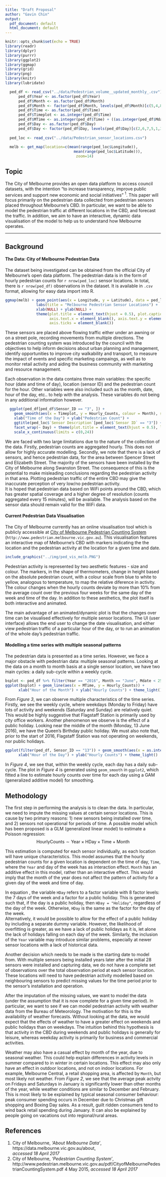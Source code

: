 ```yaml
---
title: "Draft Proposal"
author: "Gavin Chin"
output:
  pdf_document: default
  html_document: default
---
```


```r
knitr::opts_chunk$set(echo = TRUE)
library(readr)
library(dplyr)
library(purrr)
library(ggplot2)
library(ggmap)
library(grid)
library(png)
library(knitr)
library(lubridate)
```

```r
  ped_df <- read_csv("../data/Pedestrian_volume__updated_monthly_.csv")
      ped_df$Year <- as.factor(ped_df$Year)
      ped_df$Month <- as.factor(ped_df$Month)
      ped_df$Month <- factor(ped_df$Month, levels(ped_df$Month)[c(5,4,8,1,9,7,6,2,12,11,10,3)])
      ped_df$Time <- as.factor(ped_df$Time)
      ped_df$Timeplot <- as.integer(ped_df$Time)
      ped_df$MTime <- as.integer(ped_df$Time) + ((as.integer(ped_df$Mdate)-1) * 24)
      ped_df$Day <- as.factor(ped_df$Day)
      ped_df$Day <- factor(ped_df$Day, levels(ped_df$Day)[c(2,6,7,5,1,3,4)])
      
  ped_loc <- read_csv("../data/Pedestrian_sensor_locations.csv")
  
  melb <- get_map(location=c(mean(range(ped_loc$Longitude)),
                               mean(range(ped_loc$Latitude))),
                                zoom=14)
```

## Topic
The City of Melbourne provides an open data platform to access council datasets, with the intention "to increase transparency, improve public services and support new economic and social initiatives" $^1$. This paper will focus primarily on the pedestrian data collected from pedestrian sensors placed throughout Melbourne's CBD. In particular, we want to be able to model the pedestrian traffic at different locations in the CBD, and forecast the traffic. In addition, we aim to have an interactive, dynamic data visualisation of the model to help us to understand how Melbourne operates. 

--------------------------------------------------------------------------------------------------------------------------------------

## Background  


#### The Data: City of Melbourne Pedestrian Data  

The dataset being investigated can be obtained from the official City of Melbourne's open data platform. The pedestrian data is in the form of hourly pedestrian counts for `r nrow(ped_loc)` sensor locations. In total, there is `r nrow(ped_df)` observations in the dataset. It is available in `.csv` format, allowing for easy data import into R.  

```r
ggmap(melb) + geom_point(aes(x = Longitude, y = Latitude), data = ped_loc, colour = "red", alpha = 0.7) +
              labs(title = "Melbourne Pedestrian Sensor Locations") +
              xlab(NULL) + ylab(NULL) +
              theme(plot.title = element_text(hjust = 0.5), plot.caption = element_text(hjust = 0.5),
                    axis.text.x = element_blank(), axis.text.y = element_blank(),
                    axis.ticks = element_blank())
```
\begin{center}
Figure 1:  Locations of all pedestrian sensors around Melbourne's CBD as at April 2017
\end{center}  

These sensors are placed above flowing traffic either under an awning or on a street pole, recording movements from multiple directions. The pedestrian counting system was introduced by the council with the objectives to help inform decisions about urban planning and management, identify opportunities to improve city walkability and transport, to measure the impact of events and specific marketing campaings, as well as to monitor retail activity and aiding the business community with marketing and resource management.  

Each observation in the data contains three main variables: the specific hour (date and time of day), location (sensor ID) and the pedestrian count for the hour. Other variables were also included such as the month, date, hour of the day, etc.. to help with the analysis. These variables do not being in any additional information however.  

```r
  ggplot(ped_df[ped_df$Sensor_ID == "3", ]) + 
    geom_smooth(aes(x = Timeplot, y = Hourly_Counts, colour = Month), se = F) + 
    xlab("Time of the Day") + ylab("Pedestrian Count") + 
    ggtitle(ped_loc$`Sensor Description`[ped_loc$`Sensor ID` == "3"]) +
    facet_wrap(~ Day) + theme(plot.title = element_text(hjust = 0.5), legend.position = "none") +
    scale_x_continuous(limits = c(0,24))
```
  
\begin{center}
Figure 2: Smoothed pedestrian counts for Melbourne Central by day of the week and month of the year
\end{center}  

We are faced with two large limitations due to the nature of the collection of the data. Firstly, pedestrian counts are aggregated hourly. This does not allow for highly accurate modelling. Secondly, we note that there is a lack of sensors, and hence pedestrian data, for the area between Spencer Street and Elizabeth Street. The majority of the sensors have been installed by the City of Melbourne along Swanston Street. The consequence of this is the potential to make misleading conclusions regarding the pedestrian activity in that area. Plotting pedestrian traffic of the entire CBD may give the inaccurate perception of very low/no pedestrian activity.  
It is hoped that pedestrian data based on WiFi points around the CBD, which has greater spatial coverage and a higher degree of resolution (counts aggregated every 15 minutes), will be available. The analysis based on the sensor data should remain valid for the WiFi data.  


#### Current Pedestrian Data Visualisation  

The City of Melbourne currently has an online visualisation tool which is publicly accessible at [City of Melbourne Pedestrian Counting System](http://www.pedestrian.melbourne.vic.gov.au) (`http://www.pedestrian.melbourne.vic.gov.au`). This visualisation features an interactive map of Melbourne's CBD with markers indicating the the location and the pedestrian activity at the location for a given time and date.  

```r
include_graphics("../img/ped_vis_melb.PNG")
```

\begin{center}
Figure 3: Pedestrian Counting System Visualisation from www.pedestrian.melbourne.vic.gov.au
\end{center}  
  
  
Pedestrian activity is represented by two aesthetic features - size and colour. The markers, in the shape of thermometers, change in height based on the absolute pedestrian count, with a colour scale from blue to white to yellow, analogous to temperature, to map the relative diference in activity. The colour changes when the hourly counts deviate by more than 10% from the average count over the previous four weeks for the same day of the week and time of the day.  In addition to these aesthetics, the plot itself is both interactive and animated.  

The main advantage of an animated/dynamic plot is that the changes over time can be visualised effectively for multiple sensor locations. The UI (user interface) allows the end user to change the date visualisation, and either view pedestrian traffic of a particular hour of the day, or to run an animation of the whole day's pedestrian traffic.  

#### Modelling a time series with multiple seasonal patterns    
  
The pedestrian data is presented as a time series. However, we face a major obstacle with pedestrian data: multiple seasonal patterns. Looking at the data on a month to month basis at a single sensor location, we have two main cycles: a daily sub-cycle within a weekly cycle.
```r
bsplot <- ped_df %>% filter(Year == "2016", Month == "June", Mdate < 25, Sensor_ID == "13")
ggplot(bsplot) + geom_line(aes(x = MTime, y = Hourly_Counts)) +
      xlab("Hour of the Month") + ylab("Hourly Counts") + theme_light()
```
\begin{center}
Figure 3:  Sample of hourly counts of pedestrians at Flagstaff Station (June 2016)
\end{center}  
From _Figure 3_, we can observe multiple characteristics of the time series. Firstly, we see the weekly cycle, where weekdays (Monday to Friday) have lots of activity and weekends (Saturday and Sunday) are relatively quiet. This would be highly suggestive that Flagstaff Station is primarily used by city office workers. Another phenomenon we observe is the effect of a public holiday. Looking near the middle of the month (Monday, 13 June 2016), we have the Queen's Birthday public holiday. We must also note that, prior to the start of 2016, Flagstaff Station was not operating on weekends, nor public holidays.
```r
ggplot(filter(ped_df, Sensor_ID == "13")) + geom_smooth(aes(x = as.integer(Time), y = Hourly_Counts, colour = Day)) +
      xlab("Hour of the Day") + ylab("Hourly Counts") + theme_light()

```
\begin{center}
Figure 4:  Estimated hourly counts at Flagstaff Station by Day using `geom_smooth()`
\end{center}  

In _Figure 4_, we see that, within the weekly cycle, each day has a daily sub-cycle. The plot in _Figure 4_ is generated using `geom_smooth` in `ggplot2`, which fitted a line to estimate hourly counts over time for each day using a GAM (generalized additive model) for smoothing. 

## Methodology  
  
  The first step in performing the analysis is to clean the data. In particular, we need to impute the missing values at certain sensor locations. This is cause by two primary reasons: 1) new sensors being installed over time, and 2) sensors not operational for periods of time. A possible model which has been proposed is a GLM (generalized linear model) to estimate a Poisson regression: $$\text{HourlyCounts} \sim \text{Year} \times \text{HDay} \times \text{Time} + \text{Month} \label{poisson_model} \tag{1}$$  
  
This estimation is computed for each sensor individually, as each location will have unique characteristics. This model assumes that the hourly pedestrian counts for a given location is dependent on the time of day, `Time`, where the `Year` and day of the week has as interaction effect. `Month` has an additive effect in this model, rather than an interactive effect. This would imply that the month of the year does not affect the pattern of activity for a given day of the week and time of day.  

In equation \ref{poisson_model}, the variable `HDay` refers to a factor variable with 8 factor levels: the 7 days of the week and a factor for a public holiday. This is generated such that, if the day is a public holiday, then `HDay = "Holiday"`, regardless of the day of the week. Otherwise, `HDay` is the same as the factor for the day of the week.  
Alternatively, it would be possible to allow for the effect of a public holiday by including a separate dummy variable. However, the likelihood of overfitting is greater, as we have a lack of public holidays as it is, let alone the lack of holidays falling on each day of the week. Similarly, the inclusion of the `Year` variable may introduce similar problems, especially at newer sensor locations with a lack of historical data.  
  
Another decision which needs to be made is the starting date to model from. With multiple sensors being installed years later after the initial 28 sensors were installed and capturing data, we do not have a complete set of observations over the total observation period at each sensor location. These locations will need to have pedestrian activity modelled based on neighbouring sensors to predict missing values for the time period prior to the sensor's installation and operation.  

After the imputation of the missing values, we want to model the data (under the assumption that it is now complete for a given time period). In particular, we want to see if we can model pedestrian activity with weather data from the Bureau of Meteorology. The motivation for this is the availability of weather forecasts. Without looking at the data, we would expect that the effects of weather to have a greater effect on weekends and public holidays than on weekdays. The intuition behind this hypothesis is that activity in the CBD during weekends and public holidays is generally for leisure, whereas weekday activity is primarily for business and commercial activities.  

Weather may also have a casual effect by month of the year, due to seasonal weather. This could help explain differences in activity levels in summer compared to in winter in certain locations. This effect may also only have an effect in outdoor locations, and not on indoor locations. For example, Melbourne Central, a retail shopping area, is affected by `Month`, but most likely not weather. From _Figure 2_, we see that the average peak actvity on Fridays and Saturdays in January is significantly lower than other months of the year, while weather conditions are similar to December and February. This is most likely to be explained by typical seasonal consumer behaviour: peak consumer spending occurs in December due to Christmas gift shopping and Boxing Day sales. As a result, guilt ridden consumers tend to wind back retail spending during January. It can also be explained by people going on vacations out into regional/rural areas. 



## References  
  1. City of Melbourne, _'About Melbourne Data'_, https://data.melbourne.vic.gov.au/about,  
  _accessed 18 April 2017_  
  2. City of Melbourne, _'Pedestrian Counting System'_,  
  http://www.pedestrian.melbourne.vic.gov.au/pdf/CityofMelbournePedestrianCountingSystem.pdf 
  4 May 2015, _accessed 18 April 2017_  
  
  